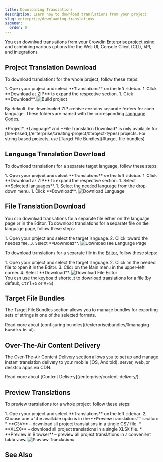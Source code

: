 ```yaml
---
title: Downloading Translations
description: Learn how to download translations from your project
slug: enterprise/downloading-translations
sidebar:
  order: 0
---
```



You can download translations from your Crowdin Enterprise project using and combining various options like the Web UI, Console Client (CLI), API, and integrations.

## Project Translation Download

To download translations for the whole project, follow these steps:

<Steps>
  1. Open your project and select **Translations** on the left sidebar.
  1. Click **Download as ZIP** to expand the respective section.
  1. Click **Download**. <Image src={buildProject} alt="Build project" />
</Steps>

By default, the downloaded ZIP archive contains separate folders for each language. These folders are named with the corresponding [Language Codes](/developer/language-codes/).

<Aside type="caution" title="Limitations">
  *Project*, *Language* and *File Translation Download* is only available for [file-based](/enterprise/creating-project/#project-types) projects. For string-based projects, use [Target File Bundles](#target-file-bundles).
</Aside>

## Language Translation Download

To download translations for a separate target language, follow these steps:

<Steps>
  1. Open your project and select **Translations** on the left sidebar.
  1. Click **Download as ZIP** to expand the respective section.
  1. Select **Selected languages**.
  1. Select the needed language from the drop-down menu.
  1. Click **Download**. <Image src={downloadLanguage} alt="Download Language" />
</Steps>

## File Translation Download

You can download translations for a separate file either on the language page or in the Editor. To download translations for a separate file on the language page, follow these steps:

<Steps>
  1. Open your project and select the target language.
  2. Click <Icon name="mdi:dots-vertical" class="inline-icon" /> toward the needed file.
  3. Select **Download**. <Image src={downloadFileLanguagePage} alt="Download File Language Page" />
</Steps>

To download translations for a separate file in the [Editor](/enterprise/online-editor/), follow these steps:

<Steps>
  1. Open your project and select the target language.
  2. Click on the needed file to open it in the Editor.
  3. Click on the Main menu <Icon name="mdi:menu" class="inline-icon" /> in the upper-left corner.
  4. Select **Download**. <Image src={downloadFileEditor} alt="Download File Editor" />
</Steps>

<Aside type="tip">
  You can use the keyboard shortcut to download translations for a file (by default, <KBD>Ctrl</KBD>+<KBD>S</KBD> or <KBD>⌘</KBD>+<KBD>S</KBD>).
</Aside>

## Target File Bundles

The Target File Bundles section allows you to manage bundles for exporting sets of strings in one of the selected formats.

<ReadMore>
  Read more about [configuring bundles](/enterprise/bundles/#managing-bundles-in-ui).
</ReadMore>

## Over-The-Air Content Delivery

The Over-The-Air Content Delivery section allows you to set up and manage instant translation delivery to your mobile (iOS, Android), server, web, or desktop apps via CDN.

<ReadMore>
  Read more about [Content Delivery](/enterprise/content-delivery/).
</ReadMore>

## Preview Translations

To preview translations for a whole project, follow these steps:

<Steps>
  1. Open your project and select **Translations** on the left sidebar.
  2. Choose one of the available options in the **Preview translations** section:
      * **CSV** &ndash; download all project translations in a single CSV file.
      * **XLSX** &ndash; download all project translations in a single XLSX file.
      * **Preview in Browser** &ndash; preview all project translations in a convenient table view.
</Steps>

<Image src={previewTranslations} alt="Preview Translations" />

## See Also

<LinkCard
  title="Integrations"
  description="Seamlessly integrate localization into any phase of your product."
  href="/enterprise/integrations/"
/>

<CardGrid>
  <LinkCard
    title="API"
    description="Learn how to use Crowdin's API to integrate localization into your process."
    href="/developer/api/"
  />
  <LinkCard
    title="Developer Tools"
    description="Automate the localization process and integrate it into your development workflow."
    href="/developer/dev-tools/"
  />
</CardGrid>
